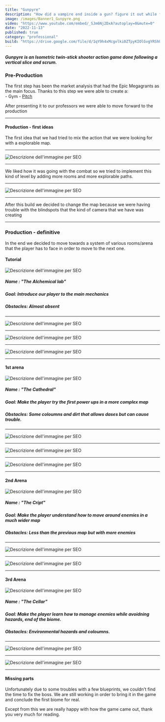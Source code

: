 ```yaml
---
title: "Gunpyre"
description: "How did a vampire end inside a gun? figure it out while fighting alongside your human companion"
image: /images/Banner1_Gunpyre.png
video: "https://www.youtube.com/embed/_SJm6Nj2DxA?autoplay=0&mute=0"
date: "2022-11-13"
published: true
category: "professional"
build: "https://drive.google.com/file/d/1qY9h4xMcgvlki0ZTpyKIOlGvgYRShUex/view?usp=drive_link"
---
```


##### Gunpyre is an Isometric twin-stick shooter action game done following a vertical slice and scrum.

### Pre-Production

The first step has been the market analysis that had the Epic Megagrants as the main focus. 
Thanks to this step we were able to create a:  
    - Gym
    - [Pitch]()

After presenting it to our professors we were able to move forward to the production

--- 

#### Production - first ideas 

The first idea that we had tried to mix the action that we were looking for with a explorable map. 

---

![Descrizione dell'immagine per SEO](/images/FirstIdea.png "First Idea")

---

We liked how it was going with the combat so we tried to implement this kind of level by adding more rooms 
and more explorable paths. 

---

![Descrizione dell'immagine per SEO](/images/SecondIdea.png "Second Idea")

---

After this build we decided to change the map because we were having trouble with the
blindspots that the kind of camera that we have was creating

---

### Production - definitive

In the end we decided to move towards a system of various rooms/arena that the player has 
to face in order to move to the next one. 

#### Tutorial

![Descrizione dell'immagine per SEO](/images/Tutorial.png "Turorial")

##### Name : "The Alchemical lab"
##### Goal: Introduce our player to the main mechanics 
##### Obstacles: Almost absent 

---

![Descrizione dell'immagine per SEO](/images/GifTuto1.gif "Finding Koltro")

---

![Descrizione dell'immagine per SEO](/images/GifTuto2.gif "Main mechanics")

--- 

![Descrizione dell'immagine per SEO](/images/GifTuto4.gif "Moving to the next area")

---

#### 1st arena

![Descrizione dell'immagine per SEO](/images/Arena1.png "The Cathedral")

##### Name : "The Cathedral"
##### Goal: Make the player try the first power ups in a more complex map 
##### Obstacles: Some coloumns and dirt that allows dases but can cause trouble.

--- 

![Descrizione dell'immagine per SEO](/images/GifArena1_1.gif "Fighting waves")

---

![Descrizione dell'immagine per SEO](/images/Arena1_2.gif "Choosing the upgrade")

---

![Descrizione dell'immagine per SEO](/images/Arena1_4.gif "Narrative spots")

---

#### 2nd Arena 

![Descrizione dell'immagine per SEO](/images/Arena2.png "The Cript")

##### Name : "The Cript"
##### Goal: Make the player understand how to move around enemies in a much wider map 
##### Obstacles: Less than the previous map but with more enemies

---

![Descrizione dell'immagine per SEO](/images/Arena2_1.gif "Bigger waves")

---

![Descrizione dell'immagine per SEO](/images/Arena2_3.gif "Narrative spot")

---

#### 3rd Arena

![Descrizione dell'immagine per SEO](/images/Arena3.png "The Cellar")

##### Name : "The Cellar"
##### Goal: Make the player learn how to manage enemies while avoidning hazards, end of the biome. 
##### Obstacles: Environmental hazards and coloumns. 

--- 

![Descrizione dell'immagine per SEO](/images/Arena3_1.gif "Fighting gets more challenging")

---

![Descrizione dell'immagine per SEO](/images/Arena3_3.gif "End of the biome")

---

#### Missing parts

Unfortunately due to some troubles with a few blueprints, we couldn't find the time to fix the boss. 
We are still working in order to bring it in the game and conclude the first biome for real. 

Except from this we are really happy with how the game came out, 
thank you very much for reading. 